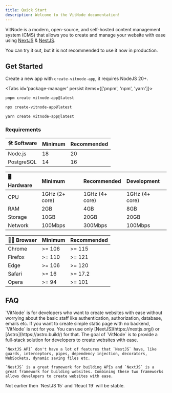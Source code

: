 ```yaml
---
title: Quick Start
description: Welcome to the VitNode documentation!
---
```


VitNode is a modern, open-source, and self-hosted content management system (CMS) that allows you to create and manage your website with ease using [NextJS](https://nextjs.org/) & [NestJS](https://nestjs.com/).


<Callout title="🛠️ VitNode is still in development!" type="warn">
  You can try it out, but it is not recommended to use it now in production.
</Callout>


## Get Started

Create a new app with `create-vitnode-app`, it requires NodeJS 20+.

<Tabs id='package-manager' persist items={['pnpm', 'npm', 'yarn']}>

```bash tab="pnpm"
pnpm create vitnode-app@latest
```

```bash tab="npm"
npx create-vitnode-app@latest
```

```bash tab="yarn"
yarn create vitnode-app@latest
```

</Tabs>

### Requirements

| 🛠️ Software | Minimum | Recommended |
| :---------- | :------ | :---------- |
| Node.js     | 18      | 20          |
| PostgreSQL  | 14      | 16          |

| 🖥️ Hardware | Minimum        | Recommended    | Development    |
| :---------- | :------------- | :------------- | :------------- |
| CPU         | 1GHz (2+ core) | 1GHz (4+ core) | 1GHz (4+ core) |
| RAM         | 2GB            | 4GB            | 8GB            |
| Storage     | 10GB           | 20GB           | 20GB           |
| Network     | 100Mbps        | 300Mbps        | 100Mbps        |

| 🧑‍💻 Browser | Minimum | Recommended |
| :--------- | :------ | :---------- |
| Chrome     | >= 106  | >= 115      |
| Firefox    | >= 110  | >= 121      |
| Edge       | >= 106  | >= 120      |
| Safari     | >= 16   | >= 17.2     |
| Opera      | >= 94   | >= 101      |

## FAQ


<Accordions>
  <Accordion title="Why VitNode?">
  `VitNode` is for developers who want to create websites with ease without worrying about the basic staff like authentication, authorization, database, emails etc.
  </Accordion>
  <Accordion title="Why not VitNode?">
    If you want to create simple static page with no backend, `VitNode` is not for
    you. You can use only [NextJS](https://nextjs.org/) or [Astro](https://astro.build/) for that.
  </Accordion>
  <Accordion title="Why NestJS insted of NextJS api?">
    The goal of `VitNode` is to provide a full-stack solution for developers to
    create websites with ease.

    `NextJS API` don't have a lot of features that `NestJS` have, like guards, interceptors, pipes, dependency injection, decorators, WebSockets, dynamic saving files etc.

    `NestJS` is a great framework for building APIs and `NextJS` is a great framework for building websites. Combining these two frameworks allows developers to create websites with ease.

  </Accordion>
    <Accordion title="When VitNode will be stable?">
    Not earlier then `NestJS 15` and `React 19` will be stable.
    </Accordion>
</Accordions>
